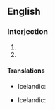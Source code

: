 ==English==
===Interjection===
{{en-intj|pos=[[God]] [[bless]] [[you]]!}}

# {{non-gloss definition|Short for '''May God [[bless you]]'''; said as a short prayer for the recipient.}}
# {{non-gloss definition|Said to somebody who has [[sneeze]]d, as a rhetorical response.}}

====Translations====
{{trans-top|said as a short prayer for the recipient}}
*Icelandic: {{t|is|Guð blessi þig}}
{{trans-mid}}
{{trans-bottom}}
{{trans-top|said to somebody who has sneezed}}
*Icelandic: {{t|is|Guð blessi þig}}
{{trans-mid}}
{{trans-bottom}}